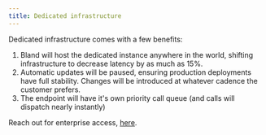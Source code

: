 ```yaml
---
title: Dedicated infrastructure
---
```


Dedicated infrastructure comes with a few benefits:

1. Bland will host the dedicated instance anywhere in the world, shifting infrastructure to decrease latency by as much as 15%.
2. Automatic updates will be paused, ensuring production deployments have full stability. Changes will be introduced at whatever cadence the customer prefers.
3. The endpoint will have it's own priority call queue (and calls will dispatch nearly instantly)

Reach out for enterprise access, <a href="https://forms.default.com/361589">here</a>.
